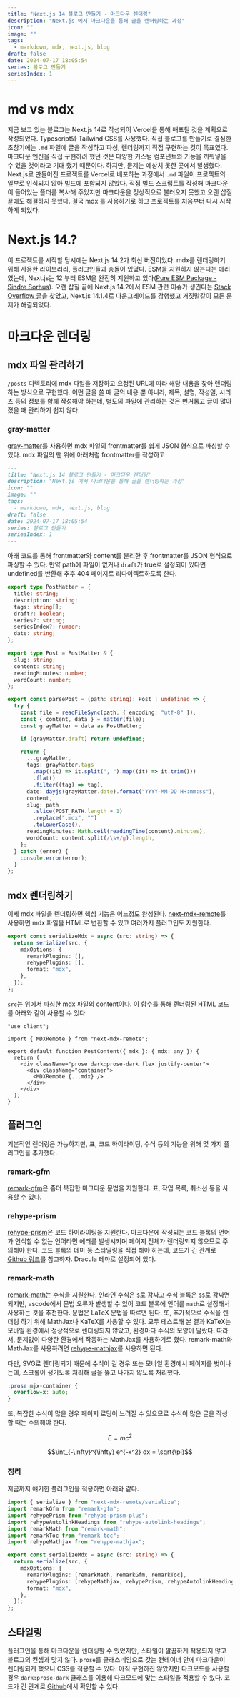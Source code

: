 ```yaml
---
title: "Next.js 14 블로그 만들기 - 마크다운 렌더링"
description: "Next.js 에서 마크다운을 통해 글을 렌더링하는 과정"
icon: ""
image: ""
tags:
  - markdown, mdx, next.js, blog
draft: false
date: 2024-07-17 18:05:54
series: 블로그 만들기
seriesIndex: 1
---
```


# md vs mdx

지금 보고 있는 블로그는 Next.js 14로 작성되어 Vercel을 통해 배포될 것을 계획으로 작성되었다.
Typescript와 Tailwind CSS를 사용했다.
직접 블로그를 만들기로 결심한 초창기에는 `.md` 파일에 글을 작성하고 파싱, 렌더링까지 직접 구현하는 것이 목표였다.
마크다운 엔진을 직접 구현하려 했던 것은 다양한 커스텀 컴포넌트와 기능을 끼워넣을 수 있을 것이라고 기대 했기 때문이다.
하지만, 문제는 예상치 못한 곳에서 발생했다.
Next.js로 만들어진 프로젝트를 Vercel로 배포하는 과정에서 `.md` 파일이 프로젝트의 일부로 인식되지 않아 빌드에 포함되지 않았다.
직접 빌드 스크립트를 작성해 마크다운이 들어있는 플더를 복사해 주었지만 마크다운을 정상적으로 불러오지 못했고 오랜 삽질 끝에도 해결하지 못했다.
결국 mdx 를 사용하기로 하고 프로젝트를 처음부터 다시 시작하게 되었다.

# Next.js 14.?

이 프로젝트를 시작할 당시에는 Next.js 14.2가 최신 버전이었다.
mdx를 렌더링하기 위해 사용한 라이브러리, 플러그인들과 충돌이 있었다.
ESM을 지원하지 않는다는 에러였는데, Next.js는 12 부터 ESM을 완전히 지원하고 있다([Pure ESM Package -
Sindre Sorhus](https://gist.github.com/sindresorhus/a39789f98801d908bbc7ff3ecc99d99c)).
오랜 삽질 끝에 Next.js 14.2에서 ESM 관련 이슈가 생긴다는 [Stack Overflow 글](https://stackoverflow.com/questions/78313622/next-js-14-2-0-freshly-created-app-throws-err-unsupported-esm-url-scheme-error-w)을
찾았고, Next.js 14.1.4로 다운그레이드를 감행했고 거짓말같이 모든 문제가 해결되었다.

# 마크다운 렌더링

## mdx 파일 관리하기

`/posts` 디렉토리에 mdx 파일을 저장하고 요청된 URL에 따라 해당 내용을 찾아 렌더링하는 방식으로 구현했다.
어떤 글을 쓸 때 글의 내용 뿐 아니라, 제목, 설명, 작성일, 시리즈 등의 정보를 함께 작성해야 하는데, 별도의 파일에 관리하는 것은 번거롭고 글이 많아졌을 때
관리하기 쉽지 않다.

### gray-matter

[gray-matter](https://www.npmjs.com/package/gray-matter)를 사용하면 mdx 파일의 frontmatter를 쉽게 JSON 형식으로 파싱할 수 있다.
mdx 파일의 맨 위에 아래처럼 frontmatter를 작성하고

```md
---
title: "Next.js 14 블로그 만들기 - 마크다운 렌더링"
description: "Next.js 에서 마크다운을 통해 글을 렌더링하는 과정"
icon: ""
image: ""
tags:
  - markdown, mdx, next.js, blog
draft: false
date: 2024-07-17 18:05:54
series: 블로그 만들기
seriesIndex: 1
---
```

아래 코드를 통해 frontmatter와 content를 분리한 후 frontmatter를 JSON 형식으로 파싱할 수 있다.
만약 path에 파일이 없거나 `draft`가 true로 설정되어 있다면 undefined를 반환해 추후 404 페이지로 리다이렉트하도록 한다.

```ts
export type PostMatter = {
  title: string;
  description: string;
  tags: string[];
  draft?: boolean;
  series?: string;
  seriesIndex?: number;
  date: string;
};

export type Post = PostMatter & {
  slug: string;
  content: string;
  readingMinutes: number;
  wordCount: number;
};

export const parsePost = (path: string): Post | undefined => {
  try {
    const file = readFileSync(path, { encoding: "utf-8" });
    const { content, data } = matter(file);
    const grayMatter = data as PostMatter;

    if (grayMatter.draft) return undefined;

    return {
      ...grayMatter,
      tags: grayMatter.tags
        .map((it) => it.split(", ").map((it) => it.trim()))
        .flat()
        .filter((tag) => tag),
      date: dayjs(grayMatter.date).format("YYYY-MM-DD HH:mm:ss"),
      content,
      slug: path
        .slice(POST_PATH.length + 1)
        .replace(".mdx", "")
        .toLowerCase(),
      readingMinutes: Math.ceil(readingTime(content).minutes),
      wordCount: content.split(/\s+/g).length,
    };
  } catch (error) {
    console.error(error);
  }
};
```

## mdx 렌더링하기

이제 mdx 파일을 렌더링하면 핵심 기능은 어느정도 완성된다. [next-mdx-remote](https://github.com/hashicorp/next-mdx-remote)를 사용하면
mdx 파일을 HTML로 변환할 수 있고 여러가지 플러그인도 지원한다.

```ts
export const serializeMdx = async (src: string) => {
  return serialize(src, {
    mdxOptions: {
      remarkPlugins: [],
      rehypePlugins: [],
      format: "mdx",
    },
  });
};
```

`src`는 위에서 파싱한 mdx 파일의 content이다.
이 함수를 통해 렌더링된 HTML 코드를 아래와 같이 사용할 수 있다.

```tsx
"use client";

import { MDXRemote } from "next-mdx-remote";

export default function PostContent({ mdx }: { mdx: any }) {
  return (
    <div className="prose dark:prose-dark flex justify-center">
      <div className="container">
        <MDXRemote {...mdx} />
      </div>
    </div>
  );
}
```

## 플러그인

기본적인 렌더링은 가능하지만, 표, 코드 하이라이팅, 수식 등의 기능을 위해 몇 가지 플러그인을 추가했다.

### remark-gfm

[remark-gfm](https://github.com/remarkjs/remark-gfm)은 좀더 복잡한 마크다운 문법을 지원한다.
표, 작업 목록, 취소선 등을 사용할 수 있다.

### rehype-prism

[rehype-prism](https://www.npmjs.com/package/rehype-prism)은 코드 하이라이팅을 지원한다.
마크다운에 작성되는 코드 블록의 언어가 인식할 수 없는 언어라면 에러를 발생시키며 페이지 전체가 렌더링되지 않으므로
주의해야 한다. 코드 블록의 테마 등 스타일링을 직접 해야 하는데, 코드가 긴 관계로 [Github 링크](https://github.com/5tarlight/vlog/blob/main/app/styles/prism.css)를 참고하자.
Dracula 테마로 설정되어 있다.

### remark-math

[remark-math](https://github.com/remarkjs/remark-math)는 수식을 지원한다.
인라인 수식은 `$`로 감싸고 수식 블록은 `$$`로 감싸면 되지만, vscode에서 문법 오류가 발생할 수 있어 코드 블록에 언어를 `math`로 설정해서
사용하는 것을 추천한다. 문법은 LaTeX 문법을 따르면 된다. 또, 추가적으로 수식을 렌더링 하기 위해 MathJax나 KaTeX를 사용할 수 있다.
모두 테스트해 본 결과 KaTeX는 모바일 환경에서 정상적으로 렌더링되지 않았고, 환경마다 수식의 모양이 달랐다.
따라서, 문제없이 다양한 환경에서 작동하는 MathJax를 사용하기로 했다. remark-math와 MathJax를 사용하려면
[rehype-mathjax](https://www.npmjs.com/package/rehype-mathjax)를 사용하면 된다.

다만, SVG로 렌더링되기 때문에 수식이 길 경우 또는 모바일 환경에서 페이지를 벗어나는데, 스크롤이 생기도록 처리해 글을 뚫고 나가지 않도록 처리했다.

```css
.prose mjx-container {
  overflow-x: auto;
}
```

또, 복잡한 수식이 많을 경우 페이지 로딩이 느려질 수 있으므로 수식이 많은 글을 작성할 때는 주의해야 한다.

```math
E = mc^2
```

```math
\int_{-\infty}^{\infty} e^{-x^2} dx = \sqrt{\pi}
```

### 정리

지금까지 얘기한 플러그인을 적용하면 아래와 같다.

```ts
import { serialize } from "next-mdx-remote/serialize";
import remarkGfm from "remark-gfm";
import rehypePrism from "rehype-prism-plus";
import rehypeAutolinkHeadings from "rehype-autolink-headings";
import remarkMath from "remark-math";
import remarkToc from "remark-toc";
import rehypeMathjax from "rehype-mathjax";

export const serializeMdx = async (src: string) => {
  return serialize(src, {
    mdxOptions: {
      remarkPlugins: [remarkMath, remarkGfm, remarkToc],
      rehypePlugins: [rehypeMathjax, rehypePrism, rehypeAutolinkHeadings],
      format: "mdx",
    },
  });
};
```

## 스타일링

플러그인을 통해 마크다운을 렌더링할 수 있었지만, 스타일이 깔끔하게 적용되지 않고 블로그의 컨셉과 맞지 않다.
`prose`를 클래스네임으로 갖는 컨테이너 안에 마크다운이 렌더링되게 했으니 CSS를 적용할 수 있다.
아직 구현하진 않았지만 다크모드를 사용할 경우 `dark:prose-dark` 클래스를 이용해 다크모드에 맞는 스타일을 적용할 수 있다.
코드가 긴 관계로 [Github](https://github.com/5tarlight/vlog/blob/main/app/styles/prose.css)에서 확인할 수 있다.
